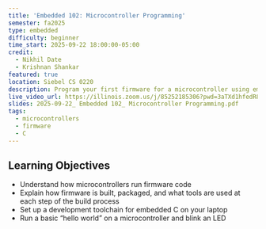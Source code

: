 ```yaml
---
title: 'Embedded 102: Microcontroller Programming'
semester: fa2025
type: embedded
difficulty: beginner
time_start: 2025-09-22 18:00:00-05:00
credit:
  - Nikhil Date
  - Krishnan Shankar
featured: true
location: Siebel CS 0220
description: Program your first firmware for a microcontroller using embedded C!
live_video_url: https://illinois.zoom.us/j/85252185306?pwd=3aTXd1hfedR8ezZ1dbjUg18NDxwOX7.1
slides: 2025-09-22_ Embedded 102_ Microcontroller Programming.pdf
tags:
  - microcontrollers
  - firmware
  - C
---
```

## Learning Objectives

- Understand how microcontrollers run firmware code
- Explain how firmware is built, packaged, and what tools are used at each step of the build process
- Set up a development toolchain for embedded C on your laptop
- Run a basic “hello world” on a microcontroller and blink an LED
